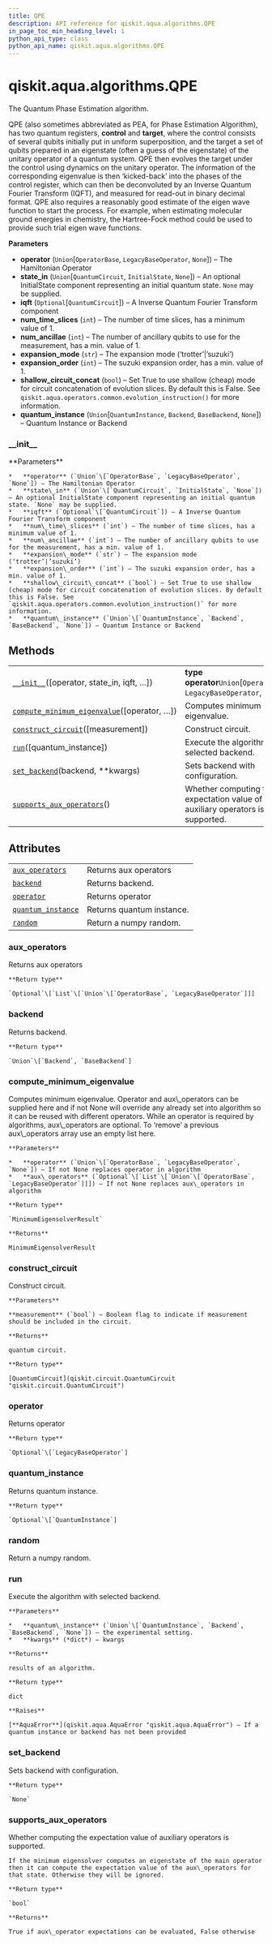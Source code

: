 ```yaml
---
title: QPE
description: API reference for qiskit.aqua.algorithms.QPE
in_page_toc_min_heading_level: 1
python_api_type: class
python_api_name: qiskit.aqua.algorithms.QPE
---
```


# qiskit.aqua.algorithms.QPE

<Class id="qiskit.aqua.algorithms.QPE" isDedicatedPage={true} github="https://github.com/qiskit-community/qiskit-aqua/tree/stable/0.9/qiskit/aqua/algorithms/minimum_eigen_solvers/qpe.py" signature="QPE(operator=None, state_in=None, iqft=None, num_time_slices=1, num_ancillae=1, expansion_mode='trotter', expansion_order=1, shallow_circuit_concat=False, quantum_instance=None)" modifiers="class">
  The Quantum Phase Estimation algorithm.

  QPE (also sometimes abbreviated as PEA, for Phase Estimation Algorithm), has two quantum registers, **control** and **target**, where the control consists of several qubits initially put in uniform superposition, and the target a set of qubits prepared in an eigenstate (often a guess of the eigenstate) of the unitary operator of a quantum system. QPE then evolves the target under the control using dynamics on the unitary operator. The information of the corresponding eigenvalue is then ‘kicked-back’ into the phases of the control register, which can then be deconvoluted by an Inverse Quantum Fourier Transform (IQFT), and measured for read-out in binary decimal format. QPE also requires a reasonably good estimate of the eigen wave function to start the process. For example, when estimating molecular ground energies in chemistry, the Hartree-Fock method could be used to provide such trial eigen wave functions.

  **Parameters**

  *   **operator** (`Union`\[`OperatorBase`, `LegacyBaseOperator`, `None`]) – The Hamiltonian Operator
  *   **state\_in** (`Union`\[`QuantumCircuit`, `InitialState`, `None`]) – An optional InitialState component representing an initial quantum state. `None` may be supplied.
  *   **iqft** (`Optional`\[`QuantumCircuit`]) – A Inverse Quantum Fourier Transform component
  *   **num\_time\_slices** (`int`) – The number of time slices, has a minimum value of 1.
  *   **num\_ancillae** (`int`) – The number of ancillary qubits to use for the measurement, has a min. value of 1.
  *   **expansion\_mode** (`str`) – The expansion mode (‘trotter’|’suzuki’)
  *   **expansion\_order** (`int`) – The suzuki expansion order, has a min. value of 1.
  *   **shallow\_circuit\_concat** (`bool`) – Set True to use shallow (cheap) mode for circuit concatenation of evolution slices. By default this is False. See `qiskit.aqua.operators.common.evolution_instruction()` for more information.
  *   **quantum\_instance** (`Union`\[`QuantumInstance`, `Backend`, `BaseBackend`, `None`]) – Quantum Instance or Backend

  ### \_\_init\_\_

  <Function id="qiskit.aqua.algorithms.QPE.__init__" signature="__init__(operator=None, state_in=None, iqft=None, num_time_slices=1, num_ancillae=1, expansion_mode='trotter', expansion_order=1, shallow_circuit_concat=False, quantum_instance=None)">
    **Parameters**

    *   **operator** (`Union`\[`OperatorBase`, `LegacyBaseOperator`, `None`]) – The Hamiltonian Operator
    *   **state\_in** (`Union`\[`QuantumCircuit`, `InitialState`, `None`]) – An optional InitialState component representing an initial quantum state. `None` may be supplied.
    *   **iqft** (`Optional`\[`QuantumCircuit`]) – A Inverse Quantum Fourier Transform component
    *   **num\_time\_slices** (`int`) – The number of time slices, has a minimum value of 1.
    *   **num\_ancillae** (`int`) – The number of ancillary qubits to use for the measurement, has a min. value of 1.
    *   **expansion\_mode** (`str`) – The expansion mode (‘trotter’|’suzuki’)
    *   **expansion\_order** (`int`) – The suzuki expansion order, has a min. value of 1.
    *   **shallow\_circuit\_concat** (`bool`) – Set True to use shallow (cheap) mode for circuit concatenation of evolution slices. By default this is False. See `qiskit.aqua.operators.common.evolution_instruction()` for more information.
    *   **quantum\_instance** (`Union`\[`QuantumInstance`, `Backend`, `BaseBackend`, `None`]) – Quantum Instance or Backend
  </Function>

  ## Methods

  |                                                                                                                                                                |                                                                              |
  | -------------------------------------------------------------------------------------------------------------------------------------------------------------- | ---------------------------------------------------------------------------- |
  | [`__init__`](#qiskit.aqua.algorithms.QPE.__init__ "qiskit.aqua.algorithms.QPE.__init__")(\[operator, state\_in, iqft, …])                                      | **type operator**`Union`\[`OperatorBase`, `LegacyBaseOperator`, `None`]      |
  | [`compute_minimum_eigenvalue`](#qiskit.aqua.algorithms.QPE.compute_minimum_eigenvalue "qiskit.aqua.algorithms.QPE.compute_minimum_eigenvalue")(\[operator, …]) | Computes minimum eigenvalue.                                                 |
  | [`construct_circuit`](#qiskit.aqua.algorithms.QPE.construct_circuit "qiskit.aqua.algorithms.QPE.construct_circuit")(\[measurement])                            | Construct circuit.                                                           |
  | [`run`](#qiskit.aqua.algorithms.QPE.run "qiskit.aqua.algorithms.QPE.run")(\[quantum\_instance])                                                                | Execute the algorithm with selected backend.                                 |
  | [`set_backend`](#qiskit.aqua.algorithms.QPE.set_backend "qiskit.aqua.algorithms.QPE.set_backend")(backend, \*\*kwargs)                                         | Sets backend with configuration.                                             |
  | [`supports_aux_operators`](#qiskit.aqua.algorithms.QPE.supports_aux_operators "qiskit.aqua.algorithms.QPE.supports_aux_operators")()                           | Whether computing the expectation value of auxiliary operators is supported. |

  ## Attributes

  |                                                                                                                  |                           |
  | ---------------------------------------------------------------------------------------------------------------- | ------------------------- |
  | [`aux_operators`](#qiskit.aqua.algorithms.QPE.aux_operators "qiskit.aqua.algorithms.QPE.aux_operators")          | Returns aux operators     |
  | [`backend`](#qiskit.aqua.algorithms.QPE.backend "qiskit.aqua.algorithms.QPE.backend")                            | Returns backend.          |
  | [`operator`](#qiskit.aqua.algorithms.QPE.operator "qiskit.aqua.algorithms.QPE.operator")                         | Returns operator          |
  | [`quantum_instance`](#qiskit.aqua.algorithms.QPE.quantum_instance "qiskit.aqua.algorithms.QPE.quantum_instance") | Returns quantum instance. |
  | [`random`](#qiskit.aqua.algorithms.QPE.random "qiskit.aqua.algorithms.QPE.random")                               | Return a numpy random.    |

  ### aux\_operators

  <Attribute id="qiskit.aqua.algorithms.QPE.aux_operators">
    Returns aux operators

    **Return type**

    `Optional`\[`List`\[`Union`\[`OperatorBase`, `LegacyBaseOperator`]]]
  </Attribute>

  ### backend

  <Attribute id="qiskit.aqua.algorithms.QPE.backend">
    Returns backend.

    **Return type**

    `Union`\[`Backend`, `BaseBackend`]
  </Attribute>

  ### compute\_minimum\_eigenvalue

  <Function id="qiskit.aqua.algorithms.QPE.compute_minimum_eigenvalue" signature="compute_minimum_eigenvalue(operator=None, aux_operators=None)">
    Computes minimum eigenvalue. Operator and aux\_operators can be supplied here and if not None will override any already set into algorithm so it can be reused with different operators. While an operator is required by algorithms, aux\_operators are optional. To ‘remove’ a previous aux\_operators array use an empty list here.

    **Parameters**

    *   **operator** (`Union`\[`OperatorBase`, `LegacyBaseOperator`, `None`]) – If not None replaces operator in algorithm
    *   **aux\_operators** (`Optional`\[`List`\[`Union`\[`OperatorBase`, `LegacyBaseOperator`]]]) – If not None replaces aux\_operators in algorithm

    **Return type**

    `MinimumEigensolverResult`

    **Returns**

    MinimumEigensolverResult
  </Function>

  ### construct\_circuit

  <Function id="qiskit.aqua.algorithms.QPE.construct_circuit" signature="construct_circuit(measurement=False)">
    Construct circuit.

    **Parameters**

    **measurement** (`bool`) – Boolean flag to indicate if measurement should be included in the circuit.

    **Returns**

    quantum circuit.

    **Return type**

    [QuantumCircuit](qiskit.circuit.QuantumCircuit "qiskit.circuit.QuantumCircuit")
  </Function>

  ### operator

  <Attribute id="qiskit.aqua.algorithms.QPE.operator">
    Returns operator

    **Return type**

    `Optional`\[`LegacyBaseOperator`]
  </Attribute>

  ### quantum\_instance

  <Attribute id="qiskit.aqua.algorithms.QPE.quantum_instance">
    Returns quantum instance.

    **Return type**

    `Optional`\[`QuantumInstance`]
  </Attribute>

  ### random

  <Attribute id="qiskit.aqua.algorithms.QPE.random">
    Return a numpy random.
  </Attribute>

  ### run

  <Function id="qiskit.aqua.algorithms.QPE.run" signature="run(quantum_instance=None, **kwargs)">
    Execute the algorithm with selected backend.

    **Parameters**

    *   **quantum\_instance** (`Union`\[`QuantumInstance`, `Backend`, `BaseBackend`, `None`]) – the experimental setting.
    *   **kwargs** (*dict*) – kwargs

    **Returns**

    results of an algorithm.

    **Return type**

    dict

    **Raises**

    [**AquaError**](qiskit.aqua.AquaError "qiskit.aqua.AquaError") – If a quantum instance or backend has not been provided
  </Function>

  ### set\_backend

  <Function id="qiskit.aqua.algorithms.QPE.set_backend" signature="set_backend(backend, **kwargs)">
    Sets backend with configuration.

    **Return type**

    `None`
  </Function>

  ### supports\_aux\_operators

  <Function id="qiskit.aqua.algorithms.QPE.supports_aux_operators" signature="supports_aux_operators()" modifiers="classmethod">
    Whether computing the expectation value of auxiliary operators is supported.

    If the minimum eigensolver computes an eigenstate of the main operator then it can compute the expectation value of the aux\_operators for that state. Otherwise they will be ignored.

    **Return type**

    `bool`

    **Returns**

    True if aux\_operator expectations can be evaluated, False otherwise
  </Function>
</Class>

